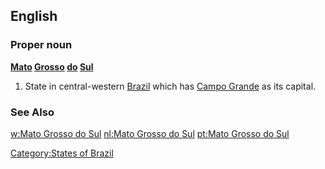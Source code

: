 ==English==

===Proper noun===
'''[[Mato]] [[Grosso]] [[do]] [[Sul]]'''

#State in central-western [[Brazil]] which has [[Campo Grande]] as its capital.
===See Also===
[[w:Mato Grosso do Sul]]
[[Category:States of Brazil]]
[[nl:Mato Grosso do Sul]]
[[pt:Mato Grosso do Sul]]
